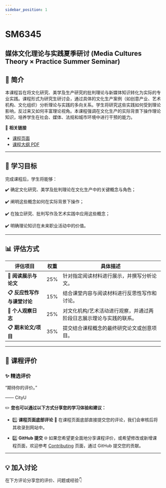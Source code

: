 ```yaml
---
sidebar_position: 1
---
```


# SM6345
## 媒体文化理论与实践夏季研讨 (Media Cultures Theory × Practice Summer Seminar)

## **📘 简介**
本课程旨在将文化研究、美学及生产研究的批判理论与新媒体知识转化为实际的专业实践。课程形式为研究生研讨会，通过具体的文化生产案例（如创意产业、艺术机构、文化组织）分析理论与实践的多向关系。学生将研究这些实践如何受到理论影响，反过来又如何丰富理论视角。本课程强调在文化生产的实际背景下操作理论知识，培养学生在社会、媒体、法规和城市环境中进行干预的能力。

🔗 **相关链接**
- [课程页面](https://www.cityu.edu.hk/catalogue/pg/202526/course/SM6345.htm)
- [课程大纲 PDF](https://www.cityu.edu.hk/catalogue/pg/202526/course/SM6345.pdf)

---

## **🎯 学习目标**

完成课程后，学生将能够：

✔️ 确定文化研究、美学及批判理论在文化生产中的关键概念与角色；

✔️ 阐明这些概念如何在实际背景下操作；

✔️ 在独立研究、批判写作及艺术实践中应用这些概念；

✔️ 明确理论知识在未来职业活动中的价值。

---

## **📊 评估方式**

| **评估项目**                       | **权重** | **具体描述**                                                                                       |
|-----------------------------------|---------|---------------------------------------------------------------------------------------------------|
| **📂 阅读展示与论文**              | 25%     | 针对指定阅读材料进行展示，并撰写分析论文。                                                             |
| **📋 反应性写作与课堂讨论**          | 15%     | 结合课堂内容与阅读材料进行反思性写作和讨论。                                                           |
| **📂 个人观察日志**                | 25%     | 对文化机构/艺术活动进行观察，并通过两阶段日志展示理论与实践的联系。                                            |
| **📋 期末论文/项目**               | 35%     | 提交结合课程概念的最终研究论文或创意项目。                                                               |

---

## **💬 课程评价**

### ✨ **精选评价**
<div className={commentStyles.commentBox}>
    <p className={commentStyles.commentText}>
        “期待你的评价。”
    </p>
    <p className={commentStyles.commentAuthor}>—— CityU</p>
</div>

✏️ **您也可以通过以下方式分享您的学习体验和建议：**

- 1️⃣ **课程页面底部评论**
💬 在课程页面底部直接提交您的评论，我们会审核后将其收录到网站中。

- 2️⃣ **GitHub 提交**
🌐 如果您希望更全面地分享课程评价，或希望修改或新增课程页面，欢迎参考 [Contributing](/contributing) 页面，通过 GitHub 提交您的贡献。

---

## **💡 加入讨论**

在下方评论分享您的评价、问题或经验👇
<Utterances />